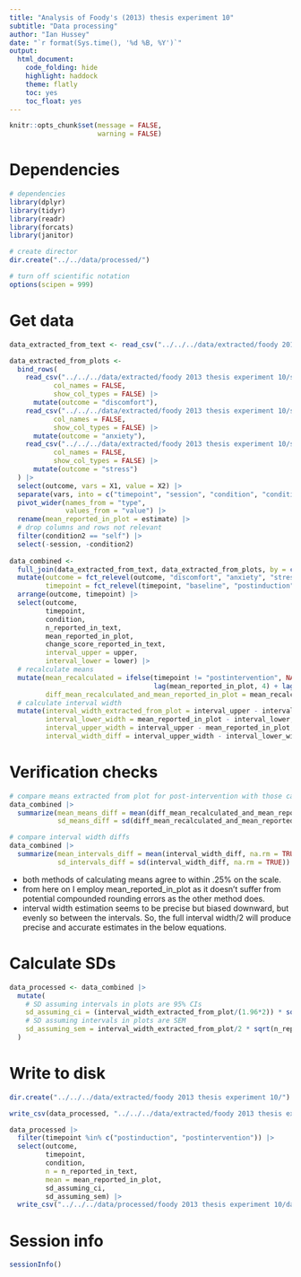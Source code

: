 ```yaml
---
title: "Analysis of Foody's (2013) thesis experiment 10"
subtitle: "Data processing"
author: "Ian Hussey"
date: "`r format(Sys.time(), '%d %B, %Y')`"
output:
  html_document:
    code_folding: hide
    highlight: haddock
    theme: flatly
    toc: yes
    toc_float: yes
---
```


```r

knitr::opts_chunk$set(message = FALSE,
                      warning = FALSE)

```

# Dependencies 

```r

# dependencies
library(dplyr)
library(tidyr)
library(readr)
library(forcats)
library(janitor)

# create director
dir.create("../../data/processed/")

# turn off scientific notation
options(scipen = 999)

```

# Get data

```r

data_extracted_from_text <- read_csv("../../../data/extracted/foody 2013 thesis experiment 10/summary statistics extracted from text.csv")

data_extracted_from_plots <- 
  bind_rows(
    read_csv("../../../data/extracted/foody 2013 thesis experiment 10/summary stats extracted from plots/discomfort.csv",
           col_names = FALSE,
           show_col_types = FALSE) |>
      mutate(outcome = "discomfort"),
    read_csv("../../../data/extracted/foody 2013 thesis experiment 10/summary stats extracted from plots/anxiety.csv",
           col_names = FALSE,
           show_col_types = FALSE) |>
      mutate(outcome = "anxiety"),
    read_csv("../../../data/extracted/foody 2013 thesis experiment 10/summary stats extracted from plots/stress.csv",
           col_names = FALSE,
           show_col_types = FALSE) |>
      mutate(outcome = "stress")
  ) |>
  select(outcome, vars = X1, value = X2) |>
  separate(vars, into = c("timepoint", "session", "condition", "condition2", "type"), sep = " ") |>
  pivot_wider(names_from = "type",
              values_from = "value") |>
  rename(mean_reported_in_plot = estimate) |>
  # drop columns and rows not relevant
  filter(condition2 == "self") |>
  select(-session, -condition2)
  
data_combined <- 
  full_join(data_extracted_from_text, data_extracted_from_plots, by = c("outcome", "timepoint", "condition")) |>
  mutate(outcome = fct_relevel(outcome, "discomfort", "anxiety", "stress"),
         timepoint = fct_relevel(timepoint, "baseline", "postinduction", "postintervention")) |>
  arrange(outcome, timepoint) |>
  select(outcome, 
         timepoint, 
         condition, 
         n_reported_in_text, 
         mean_reported_in_plot, 
         change_score_reported_in_text, 
         interval_upper = upper, 
         interval_lower = lower) |>
  # recalculate means
  mutate(mean_recalculated = ifelse(timepoint != "postintervention", NA,
                                    lag(mean_reported_in_plot, 4) + lag(change_score_reported_in_text, 2) + change_score_reported_in_text),
         diff_mean_recalculated_and_mean_reported_in_plot = mean_recalculated - mean_reported_in_plot) |>
  # calculate interval width
  mutate(interval_width_extracted_from_plot = interval_upper - interval_lower,
         interval_lower_width = mean_reported_in_plot - interval_lower,
         interval_upper_width = interval_upper - mean_reported_in_plot,
         interval_width_diff = interval_upper_width - interval_lower_width)

```

# Verification checks

```r

# compare means extracted from plot for post-intervention with those calculated from means extracted from plot for baseline + change scores
data_combined |>
  summarize(mean_means_diff = mean(diff_mean_recalculated_and_mean_reported_in_plot, na.rm = TRUE),
            sd_means_diff = sd(diff_mean_recalculated_and_mean_reported_in_plot, na.rm = TRUE))

# compare interval width diffs
data_combined |>
  summarize(mean_intervals_diff = mean(interval_width_diff, na.rm = TRUE),
            sd_intervals_diff = sd(interval_width_diff, na.rm = TRUE))

```

- both methods of calculating means agree to within .25% on the scale.
- from here on I employ mean_reported_in_plot as it doesn't suffer from potential compounded rounding errors as the other method does.
- interval width estimation seems to be precise but biased downward, but evenly so between the intervals. So, the full interval width/2 will produce precise and accurate estimates in the below equations.

# Calculate SDs

```r

data_processed <- data_combined |>
  mutate(
    # SD assuming intervals in plots are 95% CIs
    sd_assuming_ci = (interval_width_extracted_from_plot/(1.96*2)) * sqrt(n_reported_in_text), 
    # SD assuming intervals in plots are SEM
    sd_assuming_sem = interval_width_extracted_from_plot/2 * sqrt(n_reported_in_text)
  ) 

```

# Write to disk

```r

dir.create("../../../data/extracted/foody 2013 thesis experiment 10/")

write_csv(data_processed, "../../../data/extracted/foody 2013 thesis experiment 10/data_extracted_all.csv")

data_processed |>
  filter(timepoint %in% c("postinduction", "postintervention")) |>
  select(outcome, 
         timepoint, 
         condition, 
         n = n_reported_in_text, 
         mean = mean_reported_in_plot, 
         sd_assuming_ci, 
         sd_assuming_sem) |>
  write_csv("../../../data/processed/foody 2013 thesis experiment 10/data_processed.csv")

```

# Session info

```r

sessionInfo()

```



